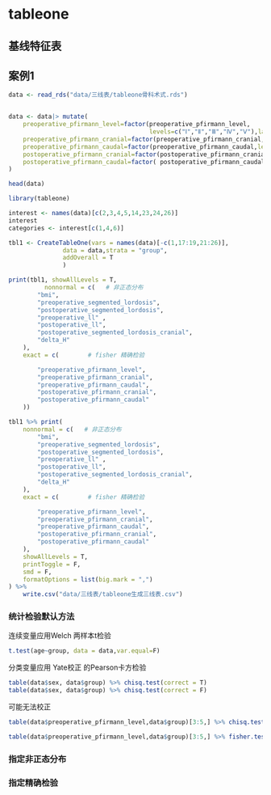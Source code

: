 # tableone

## 基线特征表

## 案例1

```r
data <- read_rds("data/三线表/tableone骨科术式.rds") 


data <- data|> mutate(
    preoperative_pfirmann_level=factor(preoperative_pfirmann_level,
                                       levels=c("Ⅰ","Ⅱ","Ⅲ","Ⅳ","Ⅴ"),labels=c("Ⅰ","Ⅱ","Ⅲ","Ⅳ","Ⅴ"),ordered = T),
    preoperative_pfirmann_cranial=factor(preoperative_pfirmann_cranial,levels=c(1,2,3,4,5),labels=c(1,2,3,4,5),ordered = T),
    preoperative_pfirmann_caudal=factor(preoperative_pfirmann_caudal,levels=c(1,2,3,4,5),labels=c(1,2,3,4,5),ordered = T),
    postoperative_pfirmann_cranial=factor(postoperative_pfirmann_cranial,levels=c(1,2,3,4,5),labels=c(1,2,3,4,5),ordered = T),
    postoperative_pfirmann_caudal=factor( postoperative_pfirmann_caudal,levels=c(1,2,3,4,5),labels=c(1,2,3,4,5),ordered = T),
)

head(data)
```

```r
library(tableone)

interest <- names(data)[c(2,3,4,5,14,23,24,26)]
interest
categories <- interest[c(1,4,6)]

tbl1 <- CreateTableOne(vars = names(data)[-c(1,17:19,21:26)],
               data = data,strata = "group",
               addOverall = T
               ) 

print(tbl1, showAllLevels = T,
          nonnormal = c(   # 非正态分布
        "bmi",
        "preoperative_segmented_lordosis",
        "postoperative_segmented_lordosis",
        "preoperative_ll" ,
        "postoperative_ll",
        "postoperative_segmented_lordosis_cranial",
        "delta_H"
    ),
    exact = c(        # fisher 精确检验

        "preoperative_pfirmann_level",
        "preoperative_pfirmann_cranial",
        "preoperative_pfirmann_caudal",
        "postoperative_pfirmann_cranial",
        "postoperative_pfirmann_caudal"
    ))

tbl1 %>% print(
    nonnormal = c(   # 非正态分布
        "bmi",
        "preoperative_segmented_lordosis",
        "postoperative_segmented_lordosis",
        "preoperative_ll" ,
        "postoperative_ll",
        "postoperative_segmented_lordosis_cranial",
        "delta_H"
    ),
    exact = c(        # fisher 精确检验

        "preoperative_pfirmann_level",
        "preoperative_pfirmann_cranial",
        "preoperative_pfirmann_caudal",
        "postoperative_pfirmann_cranial",
        "postoperative_pfirmann_caudal"
    ),
    showAllLevels = T,
    printToggle = F,
    smd = F,
    formatOptions = list(big.mark = ",")
) %>%
    write.csv("data/三线表/tableone生成三线表.csv")
```

### 统计检验默认方法

连续变量应用Welch 两样本t检验

```r
t.test(age~group, data = data,var.equal=F)
```

分类变量应用 Yate校正 的Pearson卡方检验

```r
table(data$sex, data$group) %>% chisq.test(correct = T)
table(data$sex, data$group) %>% chisq.test(correct = F)
```

可能无法校正

```r
table(data$preoperative_pfirmann_level,data$group)[3:5,] %>% chisq.test()

table(data$preoperative_pfirmann_level,data$group)[3:5,] %>% fisher.test()
```

### 指定非正态分布

### 指定精确检验
